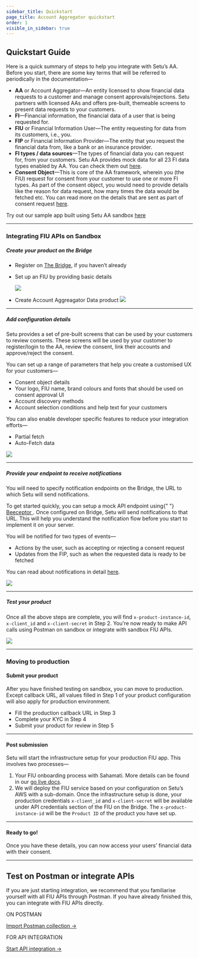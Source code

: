 ```yaml
---
sidebar_title: Quickstart
page_title: Account Aggregator quickstart
order: 1
visible_in_sidebar: true
---
```


## Quickstart Guide

Here is a quick summary of steps to help you integrate with Setu’s AA. Before you start, there are some key terms that will be referred to periodically in the documentation—

- **AA** or Account Aggregator—An entity licensed to show financial data requests to a customer and manage consent approvals/rejections. Setu partners with licensed AAs and offers pre-built, themeable screens to present data requests to your customers.
- **FI**—Financial information, the financial data of a user that is being requested for.
- **FIU** or Financial Information User—The entity requesting for data from its customers, i.e., you.
- **FIP** or Financial Information Provider—The entity that you request the financial data from, like a bank or an insurance provider.
- **FI types / data sources**—The types of financial data you can request for, from your customers. Setu AA provides mock data for all 23 FI data types enabled by AA. You can check them out <a href="/data/account-aggregator/fi-data-types" target="_blank">here</a>.
- **Consent Object**—This is core of the AA framework, wherein you (the FIU) request for consent from your customer to use one or more FI types. As part of the consent object, you would need to provide details like the reason for data request, how many times the data would be fetched etc. You can read more on the details that are sent as part of consent request <a href="/data/account-aggregator/consent-object" target="_blank">here</a>.

Try out our sample app built using Setu AA sandbox <a href="https://github.com/SetuHQ/account-aggregator-sample-app" target="_blank">here</a>

<hr class="primary" />

### Integrating FIU APIs on Sandbox

##### Create your product on the Bridge

- Register on <a href="https://bridge.setu.co/v2/signup" target="_blank">The Bridge</a>, if you haven’t already

- Set up an FIU by providing basic details

  <img src="https://storage.googleapis.com/strapi-assets/latest/AA-setup-FIU/AA-setup-FIU.gif" />
  <br />

- Create Account Aggreagator Data product
  <img src="https://storage.googleapis.com/strapi-assets/latest/AA-create-data-product/AA-create-data-product.gif" />
  <br />

<hr class="tertiary" />

##### Add configuration details

Setu provides a set of pre-built screens that can be used by your customers to review consents. These screens will be used by your customer to register/login to the AA, review the consent, link their accounts and approve/reject the consent.

You can set up a range of parameters that help you create a customised UX for your customers—

- Consent object details
- Your logo, FIU name, brand colours and fonts that should be used on consent approval UI
- Account discovery methods
- Account selection conditions and help text for your customers

You can also enable developer specific features to reduce your integration efforts—

- Partial fetch
- Auto-Fetch data

<img src="https://storage.googleapis.com/strapi-assets/latest/AA-configure-product-optimised/AA-configure-product-optimised.gif" />

<hr class="tertiary" />

##### Provide your endpoint to receive notifications

You will need to specify notification endpoints on the Bridge, the URL to which Setu will send notifications.

<Callout type="tip">
  To get started quickly, you can setup a mock API endpoint using{" "}
  <a href="https://beeceptor.com/" target="_blank">
    Beeceptor
  </a>
  . Once configured on Bridge, Setu will send notifications to that URL. This will
  help you understand the notification flow before you start to implement it on your
  server.
</Callout>

<br />

You will be notified for two types of events—

- Actions by the user, such as accepting or rejecting a consent request
- Updates from the FIP, such as when the requested data is ready to be fetched

You can read about notifications in detail <a href="/data/account-aggregator/api-integration/notifications" target="_blank">here</a>.

![](https://storage.googleapis.com/strapi-assets/latest/AA-callback-URL/AA-callback-URL.png)

<hr class="tertiary" />

##### Test your product

Once all the above steps are complete, you will find `x-product-instance-id`, `x-client_id` and `x-client-secret` in Step 2. You're now ready to make API calls using Postman on sandbox or integrate with sandbox FIU APIs.

![](https://storage.googleapis.com/strapi-assets/latest/AA-test-your-product/AA-test-your-product.png)

<hr class="primary" />

### Moving to production

#### Submit your product

After you have finished testing on sandbox, you can move to production. Except callback URL, all values filled in Step 1 of your product configuration will also apply for production environment.

- Fill the production callback URL in Step 3
- Complete your KYC in Step 4
- Submit your product for review in Step 5

<hr class="tertiary" />

#### Post submission

Setu will start the infrastructure setup for your production FIU app. This involves two processes—

1. Your FIU onboarding process with Sahamati. More details can be found in our <a href="/data/account-aggregator/licenses-and-go-live/go-live" target="_blank">go live docs</a>.
2. We will deploy the FIU service based on your configuration on Setu’s AWS with a sub-domain.
   Once the infrastructure setup is done, your production credentials `x-client_id` and `x-client-secret` will be available under API credentials section of the FIU on the Bridge. The `x-product-instance-id` will be the `Product ID` of the product you have set up.

<hr class="tertiary" />

#### Ready to go!

Once you have these details, you can now access your users' financial data with their consent.

<hr className="primary" />

## Test on Postman or integrate APIs

If you are just starting integration, we recommend that you familiarise yourself with all FIU APIs through Postman. If you have already finished this, you can integrate with FIU APIs directly.

<Row>
  <Portion desktopSpan="half">
    <Card padding="small" shape="rounded">
      <p>ON POSTMAN</p>
      <a
        href="https://documenter.getpostman.com/view/22511424/2s9Y5VU4MC"
        target="_blank"
      >
        Import Postman collection ->
      </a>
    </Card>
  </Portion>
  <Portion desktopSpan="half">
    <Card padding="small" shape="rounded">
      <p>FOR API INTEGRATION</p>
      <a href="/data/account-aggregator/api-integration" target="_blank">
        Start API integration ->
      </a>
    </Card>
  </Portion>
</Row>

<WasPageHelpful />

